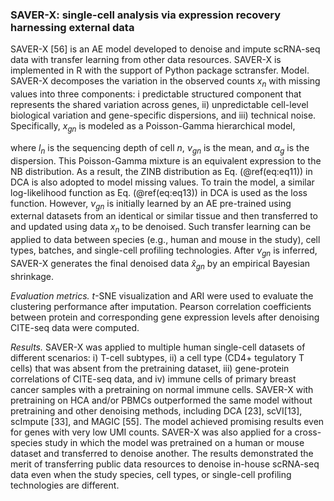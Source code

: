 
### SAVER-X: single-cell analysis via expression recovery harnessing external data {#ch-5-1-2}

SAVER-X [56] is an AE model developed to denoise and impute scRNA-seq data with transfer learning from other data resources. SAVER-X is implemented in R with the support of Python package sctransfer. 
Model. SAVER-X decomposes the variation in the observed counts $x_{n}$ with missing values into three components: i predictable structured component that represents the shared variation across genes, ii) unpredictable cell-level biological variation and gene-specific dispersions, and iii) technical noise. Specifically,  $x_{gn}$ is modeled as a Poisson-Gamma hierarchical model,

\begin{equation}
p(x_{gn}\vert \Theta)=Poisson(l_{n}x'_{gn}), \space \space p(x'_{gn}\vert v_{gn},\alpha_{g})=Gamma(v_{gn},\alpha_{g}v_{gn}^{2}) (\#eq:eq14)
\end{equation}

where $l_{n}$ is the sequencing depth of cell $n$, $ν_{gn}$ is the mean, and $\alpha_{g}$ is the dispersion. This Poisson-Gamma mixture is an equivalent expression to the NB distribution.  As a result, the ZINB distribution as Eq. (\@ref(eq:eq11)) in DCA is also adopted to model missing values. 
To train the model, a similar log-likelihood function as Eq. (\@ref(eq:eq13)) in DCA is used as the loss function. However, $ν_{gn}$ is initially learned by an AE pre-trained using external datasets from an identical or similar tissue and then transferred to and updated using data $x_{n}$ to be denoised. Such transfer learning can be applied to data between species (e.g., human and mouse in the study), cell types, batches, and single-cell profiling technologies. After $ν_{gn}$ is inferred, SAVER-X generates the final denoised data $\hat{x}_{gn}$ by an empirical Bayesian shrinkage.  

*Evaluation metrics.*  $t$-SNE visualization and ARI were used to evaluate the clustering performance after imputation. Pearson correlation coefficients between protein and corresponding gene expression levels after denoising CITE-seq data were computed. 

*Results.* SAVER-X was applied to multiple human single-cell datasets of different scenarios: i) T-cell subtypes, ii) a cell type (CD4+ tegulatory T cells) that was absent from the pretraining dataset, iii) gene-protein correlations of CITE-seq data, and iv) immune cells of primary breast cancer samples with a pretraining on normal immune cells. SAVER-X with pretraining on HCA and/or PBMCs outperformed the same model without pretraining and other denoising methods, including DCA [23], scVI[13], scImpute [33], and MAGIC [55]. The model achieved promising results even for genes with very low UMI counts. SAVER-X was also applied for a cross-species study in which the model was pretrained on a human or mouse dataset and transferred to denoise another. The results demonstrated the merit of transferring public data resources to denoise in-house scRNA-seq data even when the study species, cell types, or single-cell profiling technologies are different.

















